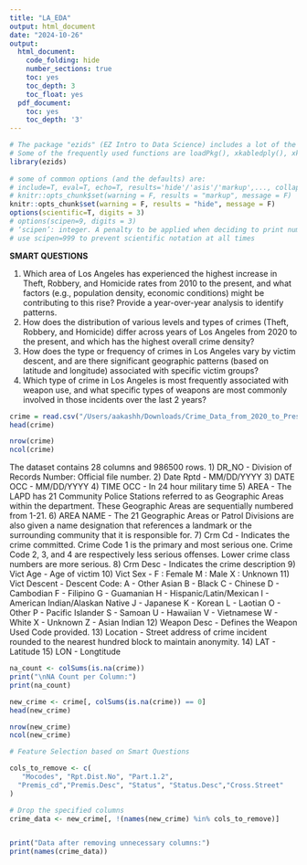 ```yaml
---
title: "LA_EDA"
output: html_document
date: "2024-10-26"
output:
  html_document:
    code_folding: hide
    number_sections: true
    toc: yes
    toc_depth: 3
    toc_float: yes
  pdf_document:
    toc: yes
    toc_depth: '3'
---
```


```r
# The package "ezids" (EZ Intro to Data Science) includes a lot of the helper functions we developed for the course. 
# Some of the frequently used functions are loadPkg(), xkabledply(), xkablesummary(), uzscale(), etc.
library(ezids)
 
# some of common options (and the defaults) are: 
# include=T, eval=T, echo=T, results='hide'/'asis'/'markup',..., collapse=F, warning=T, message=T, error=T, cache=T, fig.width=6, fig.height=4, fig.dim=c(6,4) #inches, fig.align='left'/'center','right', 
# knitr::opts_chunk$set(warning = F, results = "markup", message = F)
knitr::opts_chunk$set(warning = F, results = "hide", message = F)
options(scientific=T, digits = 3) 
# options(scipen=9, digits = 3) 
# ‘scipen’: integer. A penalty to be applied when deciding to print numeric values in fixed or exponential notation.  Positive values bias towards fixed and negative towards scientific notation: fixed notation will be preferred unless it is more than ‘scipen’ digits wider.
# use scipen=999 to prevent scientific notation at all times
```

**SMART QUESTIONS**

1) Which area of Los Angeles has experienced the highest increase in Theft, Robbery, and Homicide rates from 2010 to the present, and what factors (e.g., population density, economic conditions) might be contributing to this rise? Provide a year-over-year analysis to identify patterns.
2) How does the distribution of various levels and types of crimes (Theft, Robbery, and Homicide) differ across years of Los Angeles from 2020 to the present, and which has the highest overall crime density?
3) How does the type or frequency of crimes in Los Angeles vary by victim descent, and are there significant geographic patterns (based on latitude and longitude) associated with specific victim groups?
4) Which type of crime in Los Angeles is most frequently associated with weapon use, and what specific types of weapons are most commonly involved in those incidents over the last 2 years?


```r
crime = read.csv("/Users/aakashh/Downloads/Crime_Data_from_2020_to_Present.csv")
head(crime)
```

```r
nrow(crime)
ncol(crime)
```

The dataset contains 28 columns and 986500 rows.
1) DR_NO - Division of Records Number: Official file number.
2) Date Rptd - MM/DD/YYYY
3) DATE OCC - MM/DD/YYYY
4) TIME OCC - In 24 hour military time
5) AREA - The LAPD has 21 Community Police Stations referred to as Geographic Areas within the department. These Geographic Areas are sequentially numbered from 1-21.
6) AREA NAME - The 21 Geographic Areas or Patrol Divisions are also given a name designation that references a landmark or the surrounding community that it is responsible for.
7) Crm Cd - Indicates the crime committed. Crime Code 1 is the primary and most serious one. Crime Code 2, 3, and 4 are respectively less serious offenses. Lower crime class numbers are more serious.
8) Crm Desc - Indicates the crime description
9) Vict Age - Age of victim
10) Vict Sex - 	F : Female M : Male X : Unknown
11) Vict Descent - 	Descent Code: A - Other Asian B - Black C - Chinese D - Cambodian F - Filipino G - Guamanian H - Hispanic/Latin/Mexican I - American Indian/Alaskan Native J - Japanese K - Korean L - Laotian O - Other P - Pacific Islander S - Samoan U - Hawaiian V - Vietnamese W - White X - Unknown Z - Asian Indian
12) Weapon Desc - Defines the Weapon Used Code provided.
13) Location - Street address of crime incident rounded to the nearest hundred block to maintain anonymity.
14) LAT - Latitude
15) LON - Longtitude


```r
na_count <- colSums(is.na(crime))
print("\nNA Count per Column:")
print(na_count)


```

```r
new_crime <- crime[, colSums(is.na(crime)) == 0]
head(new_crime)

nrow(new_crime)
ncol(new_crime)
```
```r
# Feature Selection based on Smart Questions

cols_to_remove <- c(
   "Mocodes", "Rpt.Dist.No", "Part.1.2", 
  "Premis_cd","Premis.Desc", "Status", "Status.Desc","Cross.Street"
)

# Drop the specified columns
crime_data <- new_crime[, !(names(new_crime) %in% cols_to_remove)]


print("Data after removing unnecessary columns:")
print(names(crime_data))
```

```r

```

